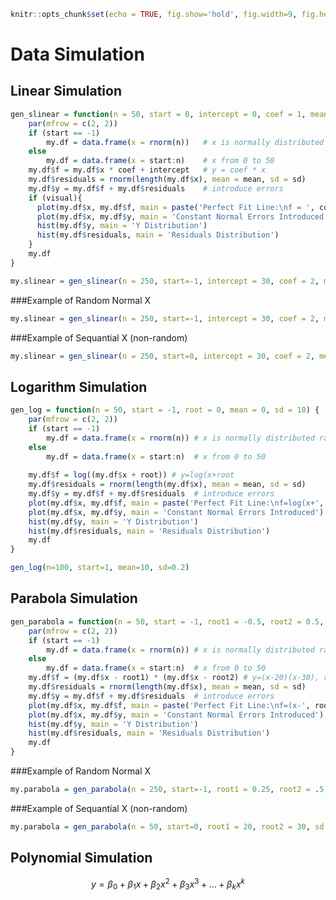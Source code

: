 ```r
knitr::opts_chunk$set(echo = TRUE, fig.show='hold', fig.width=9, fig.height=6)
```

# Data Simulation

## Linear Simulation

```r
gen_slinear = function(n = 50, start = 0, intercept = 0, coef = 1, mean = 0, sd = 1, visual=TRUE) {
    par(mfrow = c(2, 2))
    if (start == -1)
        my.df = data.frame(x = rnorm(n))   # x is normally distributed random number
    else
        my.df = data.frame(x = start:n)    # x from 0 to 50
    my.df$f = my.df$x * coef + intercept   # y = coef * x
    my.df$residuals = rnorm(length(my.df$x), mean = mean, sd = sd)
    my.df$y = my.df$f + my.df$residuals    # introduce errors
    if (visual){
      plot(my.df$x, my.df$f, main = paste('Perfect Fit Line:\nf = ', coef, 'x + ', intercept))
      plot(my.df$x, my.df$y, main = 'Constant Normal Errors Introduced')
      hist(my.df$y, main = 'Y Distribution')
      hist(my.df$residuals, main = 'Residuals Distribution')
    }
    my.df
}

my.slinear = gen_slinear(n = 250, start=-1, intercept = 30, coef = 2, mean = 0, sd = 10)
```

###Example of Random Normal X

```r
my.slinear = gen_slinear(n = 250, start=-1, intercept = 30, coef = 2, mean = 0, sd = 10)
```

###Example of Sequantial X (non-random)

```r
my.slinear = gen_slinear(n = 250, start=0, intercept = 30, coef = 2, mean = 0, sd = 10)
```

## Logarithm Simulation

```r


gen_log = function(n = 50, start = -1, root = 0, mean = 0, sd = 10) {
    par(mfrow = c(2, 2))
    if (start == -1)
        my.df = data.frame(x = rnorm(n)) # x is normally distributed random number
    else
        my.df = data.frame(x = start:n)  # x from 0 to 50
    
    my.df$f = log((my.df$x + root)) # y=log(x+root
    my.df$residuals = rnorm(length(my.df$x), mean = mean, sd = sd)
    my.df$y = my.df$f + my.df$residuals  # introduce errors
    plot(my.df$x, my.df$f, main = paste('Perfect Fit Line:\nf=log(x+', root, ')'))
    plot(my.df$x, my.df$y, main = 'Constant Normal Errors Introduced')
    hist(my.df$y, main = 'Y Distribution')
    hist(my.df$residuals, main = 'Residuals Distribution')
    my.df
}

gen_log(n=100, start=1, mean=10, sd=0.2)

```

## Parabola Simulation

```r
gen_parabola = function(n = 50, start = -1, root1 = -0.5, root2 = 0.5, mean = 0, sd = 1) {
    par(mfrow = c(2, 2))
    if (start == -1)
        my.df = data.frame(x = rnorm(n)) # x is normally distributed random number
    else
        my.df = data.frame(x = start:n)  # x from 0 to 50
    my.df$f = (my.df$x - root1) * (my.df$x - root2) # y=(x-20)(x-30), root at x=20 and x=30
    my.df$residuals = rnorm(length(my.df$x), mean = mean, sd = sd)
    my.df$y = my.df$f + my.df$residuals  # introduce errors
    plot(my.df$x, my.df$f, main = paste('Perfect Fit Line:\nf=(x-', root1, ')(x-', root2, ')'))
    plot(my.df$x, my.df$y, main = 'Constant Normal Errors Introduced')
    hist(my.df$y, main = 'Y Distribution')
    hist(my.df$residuals, main = 'Residuals Distribution')
    my.df
}
```

###Example of Random Normal X

```r
my.parabola = gen_parabola(n = 250, start=-1, root1 = 0.25, root2 = .5, sd = 1000)
```


###Example of Sequantial X (non-random)

```r
my.parabola = gen_parabola(n = 50, start=0, root1 = 20, root2 = 30, sd = 1000)
```

## Polynomial Simulation

$$ y = \beta_0 + \beta_1 x + \beta_2 x^2 +  \beta_3 x^3 + ...+ \beta_k x^k $$


